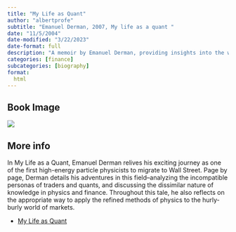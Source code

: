 ```yaml
---
title: "My Life as Quant"
author: "albertprofe"
subtitle: "Emanuel Derman, 2007, My life as a quant "
date: "11/5/2004"
date-modified: "3/22/2023"
date-format: full
description: "A memoir by Emanuel Derman, providing insights into the world of quantitative finance and the author's experiences as a physicist-turned-Wall-Street-quant."
categories: [finance]
subcategories: [biography]
format:
  html
---
```


## Book Image

![](/books/MyLifeasQuant.jpg)

## More info

In My Life as a Quant, Emanuel Derman relives his exciting journey as one of the first high-energy particle physicists to migrate to Wall Street. Page by page, Derman details his adventures in this field--analyzing the incompatible personas of traders and quants, and discussing the dissimilar nature of knowledge in physics and finance. Throughout this tale, he also reflects on the appropriate way to apply the refined methods of physics to the hurly-burly world of markets.

- [My Life as Quant](https://www.goodreads.com/en/book/show/41397){.external}
